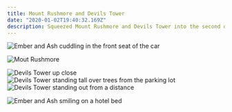 ```yaml
---
title: Mount Rushmore and Devils Tower
date: "2020-01-02T19:40:32.169Z"
description: Squeezed Mount Rushmore and Devils Tower into the second day of my return drive back to Seattle from Wisconsin.
---
```

![Ember and Ash cuddling in the front seat of the car](./imgs/shotgun_cuddles.jpg)

![Mout Rushmore](./imgs/mtrushmore.jpg)

![Devils Tower up close](./imgs/devils_tower_close.jpg)
![Devils Tower standing tall over trees from the parking lot](./imgs/devils_tower_vertical.jpg)
![Devils Tower standing out from a distance](./imgs/devils_tower_distance.jpg)




![Ember and Ash smiling on a hotel bed](./imgs/emberash_hotel.jpg)
